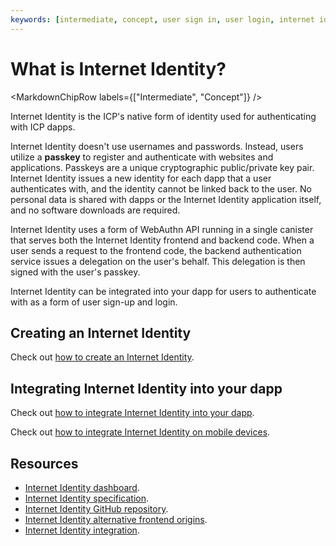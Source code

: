 ```yaml
---
keywords: [intermediate, concept, user sign in, user login, internet identity]
---
```



# What is Internet Identity?

<MarkdownChipRow labels={["Intermediate", "Concept"]} />

Internet Identity is the ICP's native form of identity used for authenticating with ICP dapps.

Internet Identity doesn't use usernames and passwords. Instead, users utilize a **passkey** to register and authenticate with websites and applications. Passkeys are a unique cryptographic public/private key pair. Internet Identity issues a new identity for each dapp that a user authenticates with, and the identity cannot be linked back to the user. No personal data is shared with dapps or the Internet Identity application itself, and no software downloads are required.

Internet Identity uses a form of WebAuthn API running in a single canister that serves both the Internet Identity frontend and backend code. When a user sends a request to the frontend code, the backend authentication service issues a delegation on the user's behalf. This delegation is then signed with the user's passkey.

Internet Identity can be integrated into your dapp for users to authenticate with as a form of user sign-up and login.

## Creating an Internet Identity

Check out [how to create an Internet Identity](creating-ii.mdx).

## Integrating Internet Identity into your dapp

Check out [how to integrate Internet Identity into your dapp](integrate-internet-identity.mdx).

Check out [how to integrate Internet Identity on mobile devices](/docs/current/developer-docs/security/security-best-practices/iam#integrating-internet-identity-on-mobile-devices).

## Resources

- [Internet Identity dashboard](https://identity.ic0.app/).
- [Internet Identity specification](/docs/current/references/ii-spec).
- [Internet Identity GitHub repository](https://github.com/dfinity/internet-identity).
- [Internet Identity alternative frontend origins](/docs/current/developer-docs/identity/internet-identity/alternative-origins).
- [Internet Identity integration](/docs/current/developer-docs/identity/internet-identity/integrate-internet-identity).
